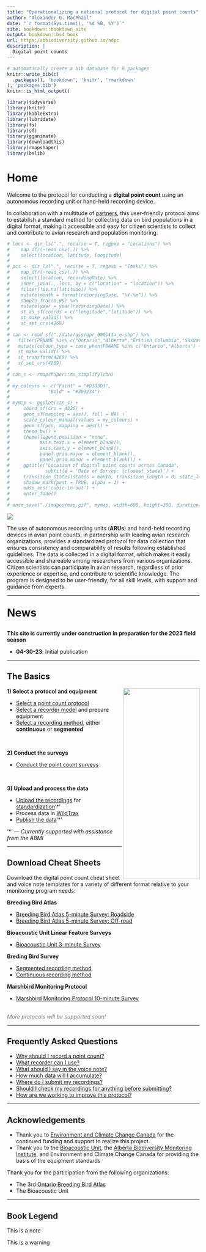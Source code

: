 ```yaml
--- 
title: "Operationalizing a national protocol for digital point counts"
author: "Alexander G. MacPhail"
date: "`r format(Sys.time(), '%d %B, %Y')`"
site: bookdown::bookdown_site
output: bookdown::bs4_book
url: https:/abbiodiversity.github.io/ndpc
description: |
  Digital point counts
---
```


```r
# automatically create a bib database for R packages
knitr::write_bib(c(
  .packages(), 'bookdown', 'knitr', 'rmarkdown'
), 'packages.bib')
knitr::is_html_output()

library(tidyverse)
library(knitr)
library(kableExtra)
library(lubridate)
library(fs)
library(sf)
library(gganimate)
library(downloadthis)
library(rmapshaper)
library(bslib)
```

# Home {.unnumbered}

Welcome to the protocol for conducting a **digital point count** using an autonomous recording unit or hand-held recording device. 

In collaboration with a multitude of [partners](#acknowledgements), this user-friendly protocol aims to establish a standard method for collecting data on bird populations in a digital format, making it accessible and easy for citizen scientists to collect and contribute to avian research and population monitoring.

```r

# locs <- dir_ls(".", recurse = T, regexp = "Locations") %>%
#    map_dfr(~read_csv(.)) %>%
#    select(location, latitude, longitude)
# 
# pcs <- dir_ls(".", recurse = T, regexp = "Tasks") %>%
#    map_dfr(~read_csv(.)) %>%
#    select(location, recordingDate) %>%
#    inner_join(., locs, by = c("location" = "location")) %>%
#    filter(!is.na(latitude)) %>%
#    mutate(month = format(recordingDate, "%Y-%m")) %>%
#    sample_frac(0.05) %>%
#    mutate(year = year(recordingDate)) %>%
#    st_as_sf(coords = c("longitude","latitude")) %>%
#    st_make_valid() %>%
#    st_set_crs(4269)
# 
# can <- read_sf("./data/gis/gpr_000b11a_e.shp") %>%
#   filter(PRNAME %in% c("Ontario","Alberta","British Columbia","Saskatchewan","Manitoba")) %>%
#   mutate(colour_type = case_when(PRNAME %in% c("Ontario","Alberta") ~ "Bold", TRUE ~ "Faint")) %>%
#   st_make_valid() %>%
#   st_transform(4269) %>%
#   st_set_crs(4269)
# 
# can_s <- rmapshaper::ms_simplify(can)
# 
# my_colours <- c("Faint" = "#D3D3D3", 
#              "Bold" = "#303234")
# 
# mymap <- ggplot(can_s) +
#     coord_sf(crs = 4326) +
#     geom_sf(mapping = aes(), fill = NA) +
#     scale_colour_manual(values = my_colours) + 
#     geom_sf(pcs, mapping = aes()) +
#     theme_bw() +
#     theme(legend.position = "none",
#           axis.text.x = element_blank(),
#           axis.text.y = element_blank(),
#           panel.grid.major = element_blank(),
#           panel.grid.minor = element_blank()) +
#     ggtitle("Location of digital point counts across Canada",
#             subtitle = 'Date of Survey: {closest_state}') + 
#     transition_states(states = month, transition_length = 0, state_length = , wrap = T) +
#     shadow_mark(past = TRUE, alpha = 1) +
#     ease_aes('cubic-in-out') +
#     enter_fade()
# 
# anim_save("./images/map.gif", mymap, width=600, height=300, duration=5)
```

![](./images/map.gif)

The use of autonomous recording units (**ARUs**) and hand-held recording devices in avian point counts, in partnership with leading avian research organizations, provides a standardized protocol for data collection that ensures consistency and comparability of results following established guidelines. The data is collected in a digital format, which makes it easily accessible and shareable among researchers from various organizations. Citizen scientists can participate in avian research, regardless of prior experience or expertise, and contribute to scientific knowledge. The program is designed to be user-friendly, for all skill levels, with support and guidance from experts.

---

:::{.rmdnote}

<p style="font-size:200%; font-weight:bold;">News</p>

**This site is currently under construction in preparation for the 2023 field season**
  
- **04-30-23**: Initial publication

:::

---

## The Basics {.unnumbered}

<img src="./images/process.png" class="cover" align="right" width="200" height="500"/>

**1) Select a protocol and equipment**

- [Select a point count protocol](#download-cheatsheets)
- [Select a recorder model](#selecting-a-recorder) and prepare equipment
- [Select a recording method](#conducting-a-survey), either **continuous** or **segmented**

<br>

**2) Conduct the surveys**

- [Conduct the point count surveys](#conducting-the-survey)

<br>

**3) Upload and process the data**

- [Upload the recordings](#data-submission) for [standardization](#speech-to-text)'*'
- Process data in [WildTrax](https://www.wildtrax.ca)
- [Publish the data](#canavian)'*'

'\*' --- *Currently supported with assistance from the ABMI*

---

## Download Cheat Sheets {.unnumbered}

Download the digital point count cheat sheet and voice note templates for a variety of different format relative to your monitoring program needs:

**Breeding Bird Atlas**

- [Breeding Bird Atlas 5-minute Survey: Roadside]()
- [Breeding Bird Atlas 5-minute Survey: Off-road]()

**Bioacoustic Unit Linear Feature Surveys**

- [Bioacoustic Unit 3-minute Survey]()

**Breding Bird Survey**

- [Segmented recording method]()
- [Continuous recording method]()
  
**Marshbird Monitoring Protocol**  

- [Marshbird Monitoring Protocol 10-minute Survey]()

<br>
<span style="color:grey;font-style:italic">More protocols will be supported soon!</span>

---

## Frequently Asked Questions {.unnumbered}

- [Why should I record a point count?](#introduction)
- [What recorder can I use?](#selecting-a-recorder)
- [What should I say in the voice note?](#voice-notes)
- [How much data will I accumulate?](#data-accumulation)
- [Where do I submit my recordings?](#data-submission)
- [Should I check my recordings for anything before submitting?](#metadata-confirmation)
- [How are we working to improve this protocol?](#discussion)

---

## Acknowledgements {.unnumbered}

- Thank you to [Environment and Climate Change Canada](https://www.canada.ca/en/environment-climate-change.html) for the continued funding and support to realize this project.
- Thank you to the [Bioacoustic Unit](http://bioacoustic.abmi.ca/), the [Alberta Biodiversity Monitoring Institute](https://abmi.ca/home.html), and Environment and Climate Change Canada for providing the basis of the equipment standards

Thank you for the participation from the following organizations:

- The 3rd [Ontario Breeding Bird Atlas](https://www.birdsontario.org/)
- The Bioacoustic Unit

---

## Book Legend {.unnumbered}

:::{.rmdnote}
This is a note
:::

:::{.rmdwarning}
This is a warning
:::
